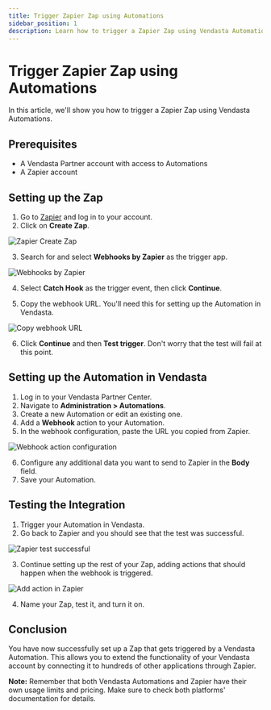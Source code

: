 ```yaml
---
title: Trigger Zapier Zap using Automations
sidebar_position: 1
description: Learn how to trigger a Zapier Zap using Vendasta Automations
---
```


# Trigger Zapier Zap using Automations

In this article, we'll show you how to trigger a Zapier Zap using Vendasta Automations.

## Prerequisites

- A Vendasta Partner account with access to Automations
- A Zapier account

## Setting up the Zap

1. Go to [Zapier](https://zapier.com/) and log in to your account.
2. Click on **Create Zap**.

![Zapier Create Zap](/img/administration/zapier/zapier1.png)

3. Search for and select **Webhooks by Zapier** as the trigger app.

![Webhooks by Zapier](/img/administration/zapier/zapier2.png)

4. Select **Catch Hook** as the trigger event, then click **Continue**.

5. Copy the webhook URL. You'll need this for setting up the Automation in Vendasta.

![Copy webhook URL](/img/administration/zapier/zapier4.png)

6. Click **Continue** and then **Test trigger**. Don't worry that the test will fail at this point.

## Setting up the Automation in Vendasta

1. Log in to your Vendasta Partner Center.
2. Navigate to **Administration > Automations**.
3. Create a new Automation or edit an existing one.
4. Add a **Webhook** action to your Automation.
5. In the webhook configuration, paste the URL you copied from Zapier.

![Webhook action configuration](/img/administration/zapier/zapier5.png)

6. Configure any additional data you want to send to Zapier in the **Body** field.
7. Save your Automation.

## Testing the Integration

1. Trigger your Automation in Vendasta.
2. Go back to Zapier and you should see that the test was successful.

![Zapier test successful](/img/administration/zapier/zapier6.png)

3. Continue setting up the rest of your Zap, adding actions that should happen when the webhook is triggered.

![Add action in Zapier](/img/administration/zapier/zapier7.png)

4. Name your Zap, test it, and turn it on.

## Conclusion

You have now successfully set up a Zap that gets triggered by a Vendasta Automation. This allows you to extend the functionality of your Vendasta account by connecting it to hundreds of other applications through Zapier.

**Note:** Remember that both Vendasta Automations and Zapier have their own usage limits and pricing. Make sure to check both platforms' documentation for details.